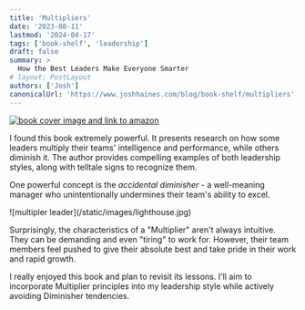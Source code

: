 ```yaml
---
title: 'Multipliers'
date: '2023-08-11'
lastmod: '2024-04-17'
tags: ['book-shelf', 'leadership']
draft: false
summary: >
  How the Best Leaders Make Everyone Smarter
# layout: PostLayout
authors: ['Josh']
canonicalUrl: 'https://www.joshhaines.com/blog/book-shelf/multipliers'
---
```


<div className="mx-auto w-1/3">
  <a href="https://www.amazon.com/Multipliers-Best-Leaders-Everyone-Smarter/dp/0062663070">
    <img
      alt="book cover image and link to amazon"
      src="https://m.media-amazon.com/images/I/51owEqrIERL._SY445_SX342_.jpg"
    />
  </a>
</div>

I found this book extremely powerful. It presents research on how some leaders multiply their teams' intelligence and performance, while others diminish it. The author provides compelling examples of both leadership styles, along with telltale signs to recognize them.

One powerful concept is the _accidental diminisher_ - a well-meaning manager who unintentionally undermines their team's ability to excel.

<div className="-mx-2 flex flex-wrap justify-center overflow-hidden xl:-mx-2">
  <div className="my-1 w-full overflow-hidden px-2 xl:my-1 xl:w-1/2 xl:px-2">
    ![multipler leader](/static/images/lighthouse.jpg)
  </div>
</div>

Surprisingly, the characteristics of a "Multiplier" aren't always intuitive. They can be demanding and even "tiring" to work for. However, their team members feel pushed to give their absolute best and take pride in their work and rapid growth.

I really enjoyed this book and plan to revisit its lessons. I'll aim to incorporate Multiplier principles into my leadership style while actively avoiding Diminisher tendencies.
